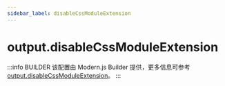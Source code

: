 ```yaml
---
sidebar_label: disableCssModuleExtension
---
```


# output.disableCssModuleExtension

:::info BUILDER
该配置由 Modern.js Builder 提供，更多信息可参考 [output.disableCssModuleExtension](https://modernjs.dev/builder/api/config-output.html#output-disablecssmoduleextension)。
:::


<Main />
